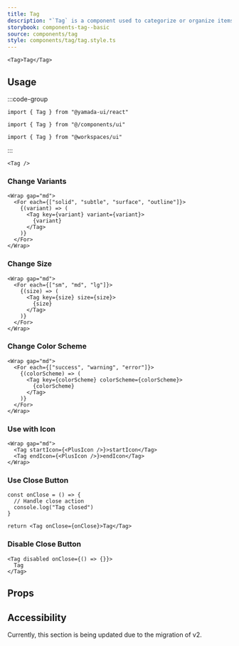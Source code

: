 ```yaml
---
title: Tag
description: "`Tag` is a component used to categorize or organize items using keywords that describe them."
storybook: components-tag--basic
source: components/tag
style: components/tag/tag.style.ts
---
```


```tsx preview
<Tag>Tag</Tag>
```

## Usage

:::code-group

```tsx [package]
import { Tag } from "@yamada-ui/react"
```

```tsx [alias]
import { Tag } from "@/components/ui"
```

```tsx [monorepo]
import { Tag } from "@workspaces/ui"
```

:::

```tsx
<Tag />
```

### Change Variants

```tsx preview
<Wrap gap="md">
  <For each={["solid", "subtle", "surface", "outline"]}>
    {(variant) => (
      <Tag key={variant} variant={variant}>
        {variant}
      </Tag>
    )}
  </For>
</Wrap>
```

### Change Size

```tsx preview
<Wrap gap="md">
  <For each={["sm", "md", "lg"]}>
    {(size) => (
      <Tag key={size} size={size}>
        {size}
      </Tag>
    )}
  </For>
</Wrap>
```

### Change Color Scheme

```tsx preview
<Wrap gap="md">
  <For each={["success", "warning", "error"]}>
    {(colorScheme) => (
      <Tag key={colorScheme} colorScheme={colorScheme}>
        {colorScheme}
      </Tag>
    )}
  </For>
</Wrap>
```

### Use with Icon

```tsx preview
<Wrap gap="md">
  <Tag startIcon={<PlusIcon />}>startIcon</Tag>
  <Tag endIcon={<PlusIcon />}>endIcon</Tag>
</Wrap>
```

### Use Close Button

```tsx preview functional client
const onClose = () => {
  // Handle close action
  console.log("Tag closed")
}

return <Tag onClose={onClose}>Tag</Tag>
```

### Disable Close Button

```tsx preview client
<Tag disabled onClose={() => {}}>
  Tag
</Tag>
```

## Props

<PropsTable name="tag" />

## Accessibility

Currently, this section is being updated due to the migration of v2.
